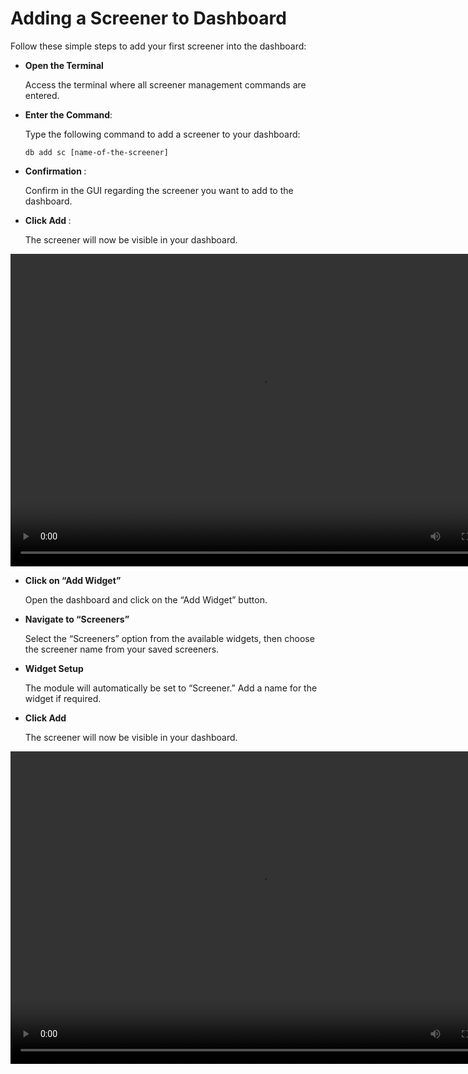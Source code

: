 
# Adding a Screener to Dashboard

Follow these simple steps to add your first screener into the dashboard:

<Tabs>
  <TabItem value="cmd" label="Add sc using command" default>
    <ul>
      <li>
        <b>Open the Terminal</b>
        <p>
          Access the terminal where all screener management commands are
          entered.
        </p>
      </li>
      <li>
        <b>Enter the Command</b>:
        <p>Type the following command to add a screener to your dashboard:</p>
        <p>
          <code>db add sc [name-of-the-screener]</code>
        </p>
      </li>
      <li>
        <b>Confirmation </b>:
        <p>
          Confirm in the GUI regarding the screener you want to add to the
          dashboard.
        </p>
      </li>
      <li>
        <b>Click Add </b>:
        <p>The screener will now be visible in your dashboard.</p>
      </li>
    </ul>
    <video width="800" height="500" autoPlay>
      <source
        src="https://assets.pandaterminal.com/documentation_clips/adding%20sc%20using%20command.mov"
        type="video/mp4"
      ></source>
    </video>
  </TabItem>
  <TabItem value="gui" label="Add sc using the GUI">
    <ul>
      <li>
        <b>Click on “Add Widget”</b>
        <p>Open the dashboard and click on the “Add Widget” button.</p>
      </li>
      <li>
        <b>Navigate to “Screeners”</b>
        <p>
          Select the “Screeners” option from the available widgets, then choose
          the screener name from your saved screeners.
        </p>
      </li>
      <li>
        <b>Widget Setup </b>
        <p>
          The module will automatically be set to “Screener.” Add a name for the
          widget if required.
        </p>
      </li>
      <li>
        <b>Click Add </b>
        <p>The screener will now be visible in your dashboard.</p>
      </li>
    </ul>
    <video width="800" height="500" autoPlay>
      <source
        src="https://assets.pandaterminal.com/documentation_clips/adding%20sc%20in%20db%20using%20gui.mov"
        type="video/mp4"
      ></source>
    </video>
  </TabItem>
</Tabs>
